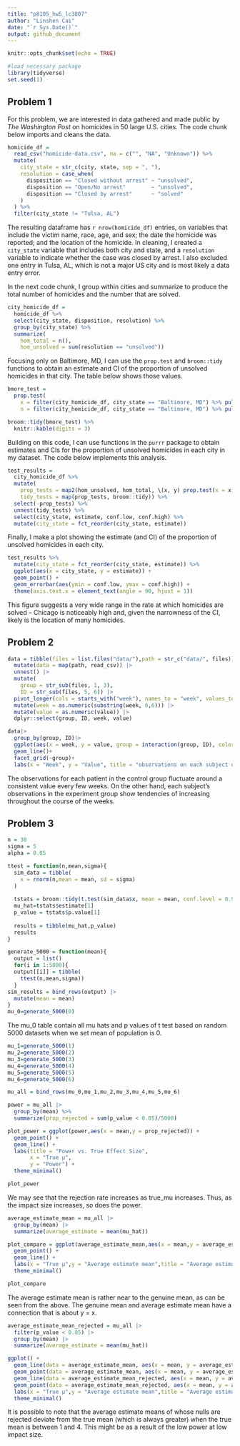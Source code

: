 ```yaml
---
title: "p8105_hw5_lc3807"
author: "Linshen Cai"
date: "`r Sys.Date()`"
output: github_document
---
```


```r
knitr::opts_chunk$set(echo = TRUE)

#load necessary package
library(tidyverse)
set.seed(1)
```
## Problem 1

For this problem, we are interested in data gathered and made public by _The Washington Post_ on homicides in 50 large U.S. cities. The code chunk below imports and cleans the data.

```r
homicide_df = 
  read_csv("homicide-data.csv", na = c("", "NA", "Unknown")) %>%
  mutate(
    city_state = str_c(city, state, sep = ", "),
    resolution = case_when(
      disposition == "Closed without arrest" ~ "unsolved",
      disposition == "Open/No arrest"        ~ "unsolved",
      disposition == "Closed by arrest"      ~ "solved"
    )
  ) %>% 
  filter(city_state != "Tulsa, AL") 
```

The resulting dataframe has `r nrow(homicide_df)` entries, on variables that include the victim name, race, age, and sex; the date the homicide was reported; and the location of the homicide. In cleaning, I created a `city_state` variable that includes both city and state, and a `resolution` variable to indicate whether the case was closed by arrest. I also excluded one entry in Tulsa, AL, which is not a major US city and is most likely a data entry error. 

In the next code chunk, I group within cities and summarize to produce the total number of homicides and the number that are solved. 

```r
city_homicide_df = 
  homicide_df %>% 
  select(city_state, disposition, resolution) %>% 
  group_by(city_state) %>% 
  summarize(
    hom_total = n(),
    hom_unsolved = sum(resolution == "unsolved"))
```

Focusing only on Baltimore, MD, I can use the `prop.test` and `broom::tidy` functions to obtain an estimate and CI of the proportion of unsolved homicides in that city. The table below shows those values.

```r
bmore_test = 
  prop.test(
    x = filter(city_homicide_df, city_state == "Baltimore, MD") %>% pull(hom_unsolved),
    n = filter(city_homicide_df, city_state == "Baltimore, MD") %>% pull(hom_total)) 

broom::tidy(bmore_test) %>% 
  knitr::kable(digits = 3)
```

Building on this code, I can use functions in the `purrr` package to obtain estimates and CIs for the proportion of unsolved homicides in each city in my dataset. The code below implements this analysis. 

```r
test_results = 
  city_homicide_df %>% 
  mutate(
    prop_tests = map2(hom_unsolved, hom_total, \(x, y) prop.test(x = x, n = y)),
    tidy_tests = map(prop_tests, broom::tidy)) %>% 
  select(-prop_tests) %>% 
  unnest(tidy_tests) %>% 
  select(city_state, estimate, conf.low, conf.high) %>% 
  mutate(city_state = fct_reorder(city_state, estimate))
```

Finally, I make a plot showing the estimate (and CI) of the proportion of unsolved homicides in each city.

```r
test_results %>% 
  mutate(city_state = fct_reorder(city_state, estimate)) %>% 
  ggplot(aes(x = city_state, y = estimate)) + 
  geom_point() + 
  geom_errorbar(aes(ymin = conf.low, ymax = conf.high)) + 
  theme(axis.text.x = element_text(angle = 90, hjust = 1))
```

This figure suggests a very wide range in the rate at which homicides are solved -- Chicago is noticeably high and, given the narrowness of the CI, likely is the location of many homicides.

## Problem 2

```r
data = tibble(files = list.files("data/"),path = str_c("data/", files)) |> 
  mutate(data = map(path, read_csv)) |> 
  unnest() |> 
  mutate(
    group = str_sub(files, 1, 3),
    ID = str_sub(files, 5, 6)) |> 
  pivot_longer(cols = starts_with("week"), names_to = "week", values_to = "value")|>
  mutate(week = as.numeric(substring(week, 6,6))) |> 
  mutate(value = as.numeric(value)) |> 
  dplyr::select(group, ID, week, value)

data|>
  group_by(group, ID)|>
  ggplot(aes(x = week, y = value, group = interaction(group, ID), color = group))+
  geom_line()+
  facet_grid(~group)+
  labs(x = "Week", y = "Value", title = "observations on each subject over time")

```

The observations for each patient in the control group fluctuate around a consistent value every few weeks. On the other hand, each subject's observations in the experiment group show tendencies of increasing throughout the course of the weeks.


## Problem 3

```r

n = 30
sigma = 5
alpha = 0.05

ttest = function(n,mean,sigma){
  sim_data = tibble(
    x = rnorm(n,mean = mean, sd = sigma)
  )
  
  tstats = broom::tidy(t.test(sim_data$x, mean = mean, conf.level = 0.95, mu = 0))
  mu_hat=tstats$estimate[1]
  p_value = tstats$p.value[1]
  
  results = tibble(mu_hat,p_value)
  results
}

generate_5000 = function(mean){
  output = list()
  for(i in 1:5000){
  output[[i]] = tibble(
    ttest(n,mean,sigma))
  }
sim_results = bind_rows(output) |> 
  mutate(mean = mean)
}
mu_0=generate_5000(0)
```
The mu_0 table contain all mu hats and p values of t test based on random 5000 datasets when we set mean of population is 0.

```r
mu_1=generate_5000(1)
mu_2=generate_5000(2)
mu_3=generate_5000(3)
mu_4=generate_5000(4)
mu_5=generate_5000(5)
mu_6=generate_5000(6)
```

```r
mu_all = bind_rows(mu_0,mu_1,mu_2,mu_3,mu_4,mu_5,mu_6)

power = mu_all |> 
  group_by(mean) %>% 
  summarize(prop_rejected = sum(p_value < 0.05)/5000) 

plot_power = ggplot(power,aes(x = mean,y = prop_rejected)) +
  geom_point() +
  geom_line() +
  labs(title = "Power vs. True Effect Size",
       x = "True μ",
       y = "Power") +
  theme_minimal()

plot_power
```

We may see that the rejection rate increases as true_mu increases. Thus, as the impact size increases, so does the power.

```r
average_estimate_mean = mu_all |> 
  group_by(mean) |> 
  summarize(average_estimate = mean(mu_hat))

plot_compare = ggplot(average_estimate_mean,aes(x = mean,y = average_estimate)) +
  geom_point() +
  geom_line() +
  labs(x = "True μ",y = "Average estimate mean",title = "Average estimate mean vs. true μ") +
  theme_minimal()

plot_compare
```

The average estimate mean is rather near to the genuine mean, as can be seen from the above. The genuine mean and average estimate mean have a connection that is about y = x.

```r
average_estimate_mean_rejected = mu_all |> 
  filter(p_value < 0.05) |> 
  group_by(mean) |> 
  summarize(average_estimate = mean(mu_hat))

ggplot() +
  geom_line(data = average_estimate_mean, aes(x = mean, y = average_estimate),color = "blue") +
  geom_point(data = average_estimate_mean, aes(x = mean, y = average_estimate),color = "blue") +
  geom_line(data = average_estimate_mean_rejected, aes(x = mean, y = average_estimate),color = "red") +
  geom_point(data = average_estimate_mean_rejected, aes(x = mean, y = average_estimate), color = "red") +
  labs(x = "True μ",y = "Average estimate mean",title = "Average estimate mean vs. true μ - rejected only") +
  theme_minimal() 
```

It is possible to note that the average estimate means of whose nulls are rejected deviate from the true mean (which is always greater) when the true mean is between 1 and 4. This might be as a result of the low power at low impact size. 
